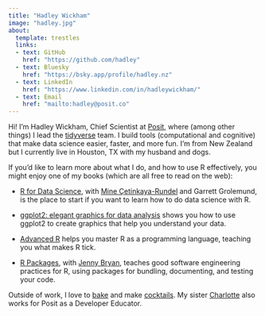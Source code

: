 ```yaml
---
title: "Hadley Wickham"
image: "hadley.jpg"
about:
  template: trestles
  links:
  - text: GitHub
    href: "https://github.com/hadley"
  - text: Bluesky
    href: "https://bsky.app/profile/hadley.nz"
  - text: LinkedIn
    href: "https://www.linkedin.com/in/hadleywickham/"
  - text: Email
    href: "mailto:hadley@posit.co"
---
```


Hi!
I'm Hadley Wickham, Chief Scientist at [Posit](https://posit.co), where (among other things) I lead the [tidyverse](https://tidyverse.org) team.
I build tools (computational and cognitive) that make data science easier, faster, and more fun.
I'm from New Zealand but I currently live in Houston, TX with my husband and dogs.

If you'd like to learn more about what I do, and how to use R effectively, you might enjoy one of my books (which are all free to read on the web):

-   [R for Data Science](http://r4ds.hadley.nz/), with [Mine Çetinkaya-Rundel](https://mine-cr.com) and Garrett Grolemund, is the place to start if you want to learn how to do data science with R.

-   [ggplot2: elegant graphics for data analysis](https://ggplot2-book.org) shows you how to use ggplot2 to create graphics that help you understand your data.

-   [Advanced R](http://adv-r.hadley.nz/) helps you master R as a programming language, teaching you what makes R tick.

-   [R Packages](http://r-pkgs.org/), with [Jenny Bryan](https://jennybryan.org/about/), teaches good software engineering practices for R, using packages for bundling, documenting, and testing your code.

Outside of work, I love to [bake](https://recipes.had.co.nz) and make [cocktails](https://cocktails.hadley.nz).
My sister [Charlotte](http://cwick.co.nz/) also works for Posit as a Developer Educator.
